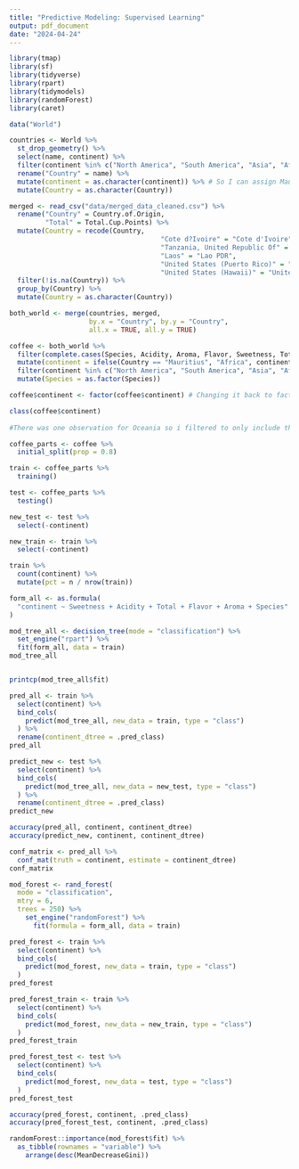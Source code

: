 ```yaml
---
title: "Predictive Modeling: Supervised Learning"
output: pdf_document
date: "2024-04-24"
---
```


```r
library(tmap)
library(sf)
library(tidyverse)
library(rpart)
library(tidymodels)
library(randomForest)
library(caret)
```

```r
data("World")

countries <- World %>%
  st_drop_geometry() %>%
  select(name, continent) %>%
  filter(continent %in% c("North America", "South America", "Asia", "Africa")) %>%  
  rename("Country" = name) %>%
  mutate(continent = as.character(continent)) %>% # So I can assign Mauritius a continent
  mutate(Country = as.character(Country))

merged <- read_csv("data/merged_data_cleaned.csv") %>%
  rename("Country" = Country.of.Origin,
         "Total" = Total.Cup.Points) %>%
  mutate(Country = recode(Country,
                                      "Cote d?Ivoire" = "Cote d'Ivoire",
                                      "Tanzania, United Republic Of" = "Tanzania",
                                      "Laos" = "Lao PDR",
                                      "United States (Puerto Rico)" = "Puerto Rico",
                                      "United States (Hawaii)" = "United States")) %>% 
  filter(!is.na(Country)) %>%
  group_by(Country) %>%
  mutate(Country = as.character(Country))

both_world <- merge(countries, merged, 
                    by.x = "Country", by.y = "Country", 
                    all.x = TRUE, all.y = TRUE) 

coffee <- both_world %>%
  filter(complete.cases(Species, Acidity, Aroma, Flavor, Sweetness, Total)) %>%
  mutate(continent = ifelse(Country == "Mauritius", "Africa", continent)) %>%
  filter(continent %in% c("North America", "South America", "Asia", "Africa")) %>%
  mutate(Species = as.factor(Species))

coffee$continent <- factor(coffee$continent) # Changing it back to factor

class(coffee$continent)
  
#There was one observation for Oceania so i filtered to only include the other four continents present in the data. I had to assign Mauritius a continent since it's not in the world data set, requiring me to change the continent variable from factor, to character, back to factor.

```

```r
coffee_parts <- coffee %>%
  initial_split(prop = 0.8)

train <- coffee_parts %>%
  training()

test <- coffee_parts %>%
  testing()

new_test <- test %>%
  select(-continent)

new_train <- train %>%
  select(-continent)

train %>%
  count(continent) %>%
  mutate(pct = n / nrow(train))
```


```r
form_all <- as.formula(
  "continent ~ Sweetness + Acidity + Total + Flavor + Aroma + Species"
)

mod_tree_all <- decision_tree(mode = "classification") %>%
  set_engine("rpart") %>%
  fit(form_all, data = train)
mod_tree_all


printcp(mod_tree_all$fit)

pred_all <- train %>%
  select(continent) %>%
  bind_cols(
    predict(mod_tree_all, new_data = train, type = "class")
  ) %>%
  rename(continent_dtree = .pred_class)
pred_all

predict_new <- test %>%
  select(continent) %>%
  bind_cols(
    predict(mod_tree_all, new_data = new_test, type = "class")
  ) %>%
  rename(continent_dtree = .pred_class)
predict_new

accuracy(pred_all, continent, continent_dtree)
accuracy(predict_new, continent, continent_dtree)

conf_matrix <- pred_all %>% 
  conf_mat(truth = continent, estimate = continent_dtree)
conf_matrix
```

```r
mod_forest <- rand_forest(
  mode = "classification", 
  mtry = 6, 
  trees = 250) %>%
    set_engine("randomForest") %>%
      fit(formula = form_all, data = train)

pred_forest <- train %>%
  select(continent) %>%
  bind_cols(
    predict(mod_forest, new_data = train, type = "class")
  ) 
pred_forest

pred_forest_train <- train %>%
  select(continent) %>%
  bind_cols(
    predict(mod_forest, new_data = new_train, type = "class")
  ) 
pred_forest_train

pred_forest_test <- test %>%
  select(continent) %>%
  bind_cols(
    predict(mod_forest, new_data = test, type = "class")
  ) 
pred_forest_test

accuracy(pred_forest, continent, .pred_class)
accuracy(pred_forest_test, continent, .pred_class)

randomForest::importance(mod_forest$fit) %>% 
  as_tibble(rownames = "variable") %>%
    arrange(desc(MeanDecreaseGini))
```








